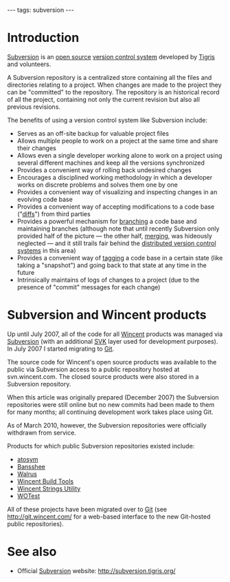 ---
tags: subversion
---
= Introduction =
[[Subversion]] is an [[open source]] [[version control system]] developed by [http://www.tigris.org/ Tigris] and volunteers. 

A Subversion repository is a centralized store containing all the files and directories relating to a project. When changes are made to the project they can be "committed" to the repository. The repository is an historical record of all the project, containing not only the current revision but also all previous revisions.

The benefits of using a version control system like Subversion include:

* Serves as an off-site backup for valuable project files
* Allows multiple people to work on a project at the same time and share their changes
* Allows even a single developer working alone to work on a project using several different machines and keep all the versions synchronized
* Provides a convenient way of rolling back undesired changes
* Encourages a disciplined working methodology in which a developer works on discrete problems and solves them one by one
* Provides a convenient way of visualizing and inspecting changes in an evolving code base
* Provides a convenient way of accepting modifications to a code base ("[[diffs]]") from third parties
* Provides a powerful mechanism for [[branching]] a code base and maintaining branches (although note that until recently Subversion only provided half of the picture &mdash; the other half, [[merging]], was hideously neglected &mdash; and it still trails fair behind the [[distributed version control systems]] in this area)
* Provides a convenient way of [[tagging]] a code base in a certain state (like taking a "snapshot") and going back to that state at any time in the future
* Intrinsically maintains of logs of changes to a project (due to the presence of "commit" messages for each change)

= Subversion and Wincent products =

Up until July 2007, all of the code for all [[Wincent]] products was managed via [[Subversion]] (with an additional [[SVK]] layer used for development purposes). In July 2007 I started migrating to [[Git]].

The source code for Wincent's open source products was available to the public via Subversion access to a public repository hosted at svn.wincent.com. The closed source products were also stored in a Subversion repository.

When this article was originally prepared (December 2007) the Subversion repositories were still online but no new commits had been made to them for many months; all continuing development work takes place using Git.

As of March 2010, however, the Subversion repositories were officially withdrawn from service.

Products for which public Subversion repositories existed include:

* [[atosym]]
* [[Bansshee]]
* [[Walrus]]
* [[Wincent Build Tools]]
* [[Wincent Strings Utility]]
* [[WOTest]]

All of these projects have been migrated over to [[Git]] (see http://git.wincent.com/ for a web-based interface to the new Git-hosted public repositories).

= See also =

* Official [[Subversion]] website: http://subversion.tigris.org/
